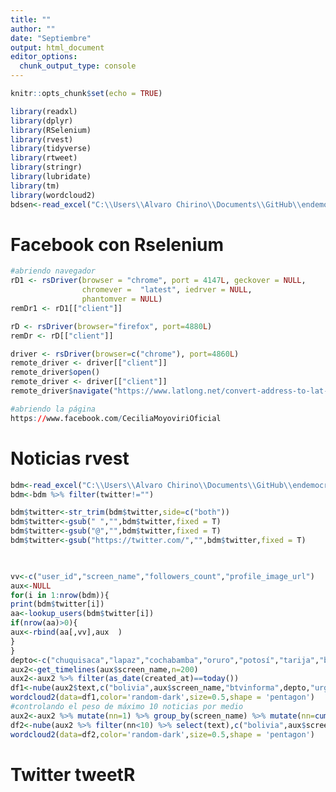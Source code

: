 ```yaml
---
title: ""
author: ""
date: "Septiembre"
output: html_document
editor_options: 
  chunk_output_type: console
---
```


```r
knitr::opts_chunk$set(echo = TRUE)
```

```r
library(readxl)
library(dplyr)
library(RSelenium)
library(rvest)
library(tidyverse)
library(rtweet)
library(stringr)
library(lubridate)
library(tm)
library(wordcloud2)
bdsen<-read_excel("C:\\Users\\Alvaro Chirino\\Documents\\GitHub\\endemocracia_redes\\data\\Listado_Camaras.xlsx",1,"B2:K58")
```

# Facebook con Rselenium

```r
#abriendo navegador
rD1 <- rsDriver(browser = "chrome", port = 4147L, geckover = NULL, 
                chromever =  "latest", iedrver = NULL, 
                phantomver = NULL)
remDr1 <- rD1[["client"]] 

rD <- rsDriver(browser="firefox", port=4880L)
remDr <- rD[["client"]]

driver <- rsDriver(browser=c("chrome"), port=4860L)
remote_driver <- driver[["client"]]
remote_driver$open()
remote_driver <- driver[["client"]] 
remote_driver$navigate("https://www.latlong.net/convert-address-to-lat-long.html")

#abriendo la página
https://www.facebook.com/CeciliaMoyoviriOficial
```

# Noticias rvest

```r
bdm<-read_excel("C:\\Users\\Alvaro Chirino\\Documents\\GitHub\\endemocracia_redes\\data\\Base_v0.xlsx",1)
bdm<-bdm %>% filter(twitter!="")

bdm$twitter<-str_trim(bdm$twitter,side=c("both"))
bdm$twitter<-gsub(" ","",bdm$twitter,fixed = T)
bdm$twitter<-gsub("@","",bdm$twitter,fixed = T)
bdm$twitter<-gsub("https://twitter.com/","",bdm$twitter,fixed = T)


 
vv<-c("user_id","screen_name","followers_count","profile_image_url")
aux<-NULL
for(i in 1:nrow(bdm)){
print(bdm$twitter[i])
aa<-lookup_users(bdm$twitter[i])
if(nrow(aa)>0){
aux<-rbind(aa[,vv],aux  )  
}
}
depto<-c("chuquisaca","lapaz","cochabamba","oruro","potosí","tarija","beni","pando","santacruz")
aux2<-get_timelines(aux$screen_name,n=200)
aux2<-aux2 %>% filter(as_date(created_at)==today())
df1<-nube(aux2$text,c("bolivia",aux$screen_name,"btvinforma",depto,"urgentebo"))
wordcloud2(data=df1,color='random-dark',size=0.5,shape = 'pentagon')
#controlando el peso de máximo 10 noticias por medio
aux2<-aux2 %>% mutate(nn=1) %>% group_by(screen_name) %>% mutate(nn=cumsum(nn))
df2<-nube(aux2 %>% filter(nn<10) %>% select(text),c("bolivia",aux$screen_name,"btvinforma",depto,"urgentebo","erboldigital"))
wordcloud2(data=df2,color='random-dark',size=0.5,shape = 'pentagon')
```


# Twitter tweetR

```r

```

